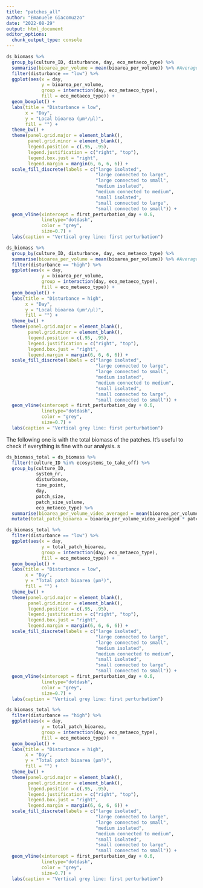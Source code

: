 ```yaml
---
title: "patches_all"
author: "Emanuele Giacomuzzo"
date: "2022-08-29"
output: html_document
editor_options: 
  chunk_output_type: console
---
```


```r
ds_biomass %>%
  group_by(culture_ID, disturbance, day, eco_metaeco_type) %>%
  summarise(bioarea_per_volume = mean(bioarea_per_volume)) %>% #Average across videos
  filter(disturbance == "low") %>%
  ggplot(aes(x = day,
             y = bioarea_per_volume,
             group = interaction(day, eco_metaeco_type),
             fill = eco_metaeco_type)) +
  geom_boxplot() +
  labs(title = "Disturbance = low",
       x = "Day",
       y = "Local bioarea (µm²/µl)",
       fill = "") +
  theme_bw() +
  theme(panel.grid.major = element_blank(),
        panel.grid.minor = element_blank(),
        legend.position = c(.95, .95),
        legend.justification = c("right", "top"),
        legend.box.just = "right",
        legend.margin = margin(6, 6, 6, 6)) +
  scale_fill_discrete(labels = c("large isolated",
                                 "large connected to large",
                                 "large connected to small",
                                 "medium isolated",
                                 "medium connected to medium",
                                 "small isolated",
                                 "small connected to large",
                                 "small connected to small")) +
  geom_vline(xintercept = first_perturbation_day + 0.6,
             linetype="dotdash",
             color = "grey",
             size=0.7) +
  labs(caption = "Vertical grey line: first perturbation")

ds_biomass %>%
  group_by(culture_ID, disturbance, day, eco_metaeco_type) %>%
  summarise(bioarea_per_volume = mean(bioarea_per_volume)) %>% #Average across videos
  filter(disturbance == "high") %>%
  ggplot(aes(x = day,
             y = bioarea_per_volume,
             group = interaction(day, eco_metaeco_type),
             fill = eco_metaeco_type)) +
  geom_boxplot() +
  labs(title = "Disturbance = high",
       x = "Day",
       y = "Local bioarea (µm²/µl)",
       fill = "") +
  theme_bw() +
  theme(panel.grid.major = element_blank(),
        panel.grid.minor = element_blank(),
        legend.position = c(.95, .95),
        legend.justification = c("right", "top"),
        legend.box.just = "right",
        legend.margin = margin(6, 6, 6, 6)) +
  scale_fill_discrete(labels = c("large isolated",
                                 "large connected to large",
                                 "large connected to small",
                                 "medium isolated",
                                 "medium connected to medium",
                                 "small isolated",
                                 "small connected to large",
                                 "small connected to small")) +
  geom_vline(xintercept = first_perturbation_day + 0.6,
             linetype="dotdash",
             color = "grey",
             size=0.7) +
  labs(caption = "Vertical grey line: first perturbation")
```

The following one is with the total biomass of the patches. It's useful to check if everything is fine with our analysis.
s
```r
ds_biomass_total = ds_biomass %>%
  filter(!culture_ID %in% ecosystems_to_take_off) %>%
  group_by(culture_ID, 
           system_nr, 
           disturbance, 
           time_point,
           day, 
           patch_size,
           patch_size_volume,
           eco_metaeco_type) %>%
  summarise(bioarea_per_volume_video_averaged = mean(bioarea_per_volume)) %>%
  mutate(total_patch_bioarea = bioarea_per_volume_video_averaged * patch_size_volume)

ds_biomass_total %>%
  filter(disturbance == "low") %>%
  ggplot(aes(x = day,
             y = total_patch_bioarea,
             group = interaction(day, eco_metaeco_type),
             fill = eco_metaeco_type)) +
  geom_boxplot() +
  labs(title = "Disturbance = low",
       x = "Day",
       y = "Total patch bioarea (µm²)",
       fill = "") +
  theme_bw() +
  theme(panel.grid.major = element_blank(),
        panel.grid.minor = element_blank(),
        legend.position = c(.95, .95),
        legend.justification = c("right", "top"),
        legend.box.just = "right",
        legend.margin = margin(6, 6, 6, 6)) +
  scale_fill_discrete(labels = c("large isolated",
                                 "large connected to large",
                                 "large connected to small",
                                 "medium isolated",
                                 "medium connected to medium",
                                 "small isolated",
                                 "small connected to large",
                                 "small connected to small")) +
  geom_vline(xintercept = first_perturbation_day + 0.6,
             linetype="dotdash",
             color = "grey",
             size=0.7) +
  labs(caption = "Vertical grey line: first perturbation")

ds_biomass_total %>%
  filter(disturbance == "high") %>%
  ggplot(aes(x = day,
             y = total_patch_bioarea,
             group = interaction(day, eco_metaeco_type),
             fill = eco_metaeco_type)) +
  geom_boxplot() +
  labs(title = "Disturbance = high",
       x = "Day",
       y = "Total patch bioarea (µm²)",
       fill = "") +
  theme_bw() +
  theme(panel.grid.major = element_blank(),
        panel.grid.minor = element_blank(),
        legend.position = c(.95, .95),
        legend.justification = c("right", "top"),
        legend.box.just = "right",
        legend.margin = margin(6, 6, 6, 6)) +
  scale_fill_discrete(labels = c("large isolated",
                                 "large connected to large",
                                 "large connected to small",
                                 "medium isolated",
                                 "medium connected to medium",
                                 "small isolated",
                                 "small connected to large",
                                 "small connected to small")) +
  geom_vline(xintercept = first_perturbation_day + 0.6,
             linetype="dotdash",
             color = "grey",
             size=0.7) +
  labs(caption = "Vertical grey line: first perturbation")
```

